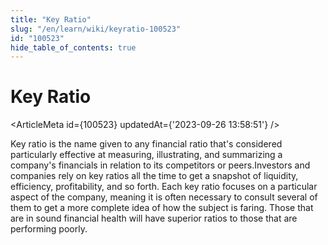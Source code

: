 ```yaml
---
title: "Key Ratio"
slug: "/en/learn/wiki/keyratio-100523"
id: "100523"
hide_table_of_contents: true
---
```



# Key Ratio

<ArticleMeta id={100523} updatedAt={'2023-09-26 13:58:51'} />
<div className='border-solid border-b border-t-0 my-4 border-[var(--ifm-color-gray-300)]' />

Key ratio is the name given to any financial ratio that's considered particularly effective at measuring, illustrating, and summarizing a company's financials in relation to its competitors or peers.Investors and companies rely on key ratios all the time to get a snapshot of liquidity, efficiency, profitability, and so forth. Each key ratio focuses on a particular aspect of the company, meaning it is often necessary to consult several of them to get a more complete idea of how the subject is faring. Those that are in sound financial health will have superior ratios to those that are performing poorly.
